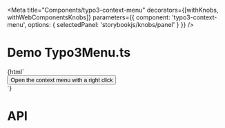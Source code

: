 
<Meta
  title="Components/typo3-context-menu"
  decorators={[withKnobs, withWebComponentsKnobs]}
  parameters={{ component: 'typo3-context-menu', options: { selectedPanel: 'storybookjs/knobs/panel' } }}
  />

# Demo Typo3Menu.ts

<Preview>
    <Story name="Context Menu" height="220px">
    {html`
      <div style="position:relative">
        <button id="contextTrigger" onmouseenter="contextMenu.anchor = window.contextTrigger;">
          Open the context menu with a right click
        </button>
        <typo3-context-menu id="contextMenu" options='{
            "delete": {"callbackAction": "createFile", "icon": "", "label": "New File", "type": "item"},
            "divider1": {"type": "divider"},
            "history": {"callbackAction": "createDirectory", "icon": "", "label": "New Folder", "type": "item"}
        }'>
        </typo3-context-menu>
      </div>
    `}
    </Story>
</Preview>

# API
<Props of="typo3-context-menu" />
